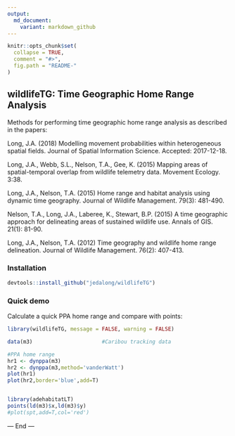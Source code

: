 ```yaml
---
output:
  md_document:
    variant: markdown_github
---
```


<!-- README.md is generated from README.Rmd. Please edit that file -->

```r
knitr::opts_chunk$set(
  collapse = TRUE,
  comment = "#>",
  fig.path = "README-"
)
```


## wildlifeTG: Time Geographic Home Range Analysis

Methods for performing time geographic home range analysis as described in the papers:

Long, J.A. (2018) Modelling movement probabilities within heterogeneous spatial fields. Journal
of Spatial Information Science. Accepted: 2017-12-18.

Long, J.A., Webb, S.L., Nelson, T.A., Gee, K. (2015) Mapping areas of spatial-temporal
overlap from wildlife telemetry data. Movement Ecology. 3:38.

Long, J.A., Nelson, T.A. (2015) Home range and habitat analysis using dynamic time
geography. Journal of Wildlife Management. 79(3): 481-490.

Nelson, T.A., Long, J.A., Laberee, K., Stewart, B.P. (2015) A time geographic approach for
delineating areas of sustained wildlife use. Annals of GIS. 21(1): 81-90.

Long, J.A., Nelson, T.A. (2012) Time geography and wildlife home range delineation.
Journal of Wildlife Management. 76(2): 407-413.

### Installation

```r
devtools::install_github("jedalong/wildlifeTG")
```
  
### Quick demo

Calculate a quick PPA home range and compare with points:

```r
library(wildlifeTG, message = FALSE, warning = FALSE)

data(m3)                      #Caribou tracking data

#PPA home range
hr1 <- dynppa(m3)
hr2 <- dynppa(m3,method='vanderWatt')
plot(hr1)
plot(hr2,border='blue',add=T)


library(adehabitatLT)
points(ld(m3)$x,ld(m3)$y)
#plot(spt,add=T,col='red')

```


--- End ---
